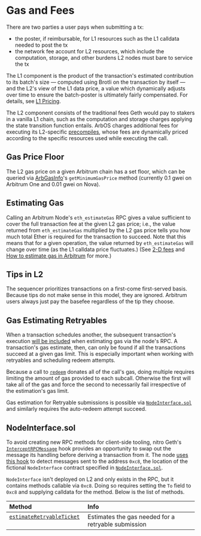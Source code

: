 # Gas and Fees

There are two parties a user pays when submitting a tx:

- the poster, if reimbursable, for L1 resources such as the L1 calldata needed to post the tx
- the network fee account for L2 resources, which include the computation, storage, and other burdens L2 nodes must bare to service the tx

The L1 component is the product of the transaction's estimated contribution to its batch's size — computed using Brotli on the transaction by itself — and the L2's view of the L1 data price, a value which dynamically adjusts over time to ensure the batch-poster is ultimately fairly compensated. For details, see [L1 Pricing](/arbos/l1-pricing.mdx).

The L2 component consists of the traditional fees Geth would pay to stakers in a vanilla L1 chain, such as the computation and storage charges applying the state transition function entails. ArbOS charges additional fees for executing its L2-specific [precompiles](/for-devs/concepts/precompiles.mdx), whose fees are dynamically priced according to the specific resources used while executing the call.

## Gas Price Floor

The L2 gas price on a given Arbitrum chain has a set floor, which can be queried via [ArbGasInfo](/for-devs/dev-tools-and-resources/precompiles.mdx#arbgasinfo)'s `getMinimumGasPrice` method (currently 0.1 gwei on Arbitrum One and 0.01 gwei on Nova).

## Estimating Gas

Calling an Arbitrum Node's `eth_estimateGas` RPC gives a value sufficient to cover the full transaction fee at the given L2 gas price; i.e., the value returned from `eth_estimateGas` multiplied by the L2 gas price tells you how much total Ether is required for the transaction to succeed. Note that this means that for a given operation, the value returned by `eth_estimateGas` will change over time (as the L1 calldata price fluctuates.) (See [2-D fees](https://medium.com/offchainlabs/understanding-arbitrum-2-dimensional-fees-fd1d582596c9) and [How to estimate gas in Arbitrum](/devs-how-tos/how-to-estimate-gas.mdx) for more.)

## Tips in L2

The sequencer prioritizes transactions on a first-come first-served basis. Because tips do not make sense in this model, they are ignored. Arbitrum users always just pay the basefee regardless of the tip they choose.

## Gas Estimating Retryables

When a transaction schedules another, the subsequent transaction's execution [will be included][estimation_inclusion_link] when estimating gas via the node's RPC. A transaction's gas estimate, then, can only be found if all the transactions succeed at a given gas limit. This is especially important when working with retryables and scheduling redeem attempts.

Because a call to [`redeem`](/for-devs/dev-tools-and-resources/precompiles.mdx#arbretryabletx) donates all of the call's gas, doing multiple requires limiting the amount of gas provided to each subcall. Otherwise the first will take all of the gas and force the second to necessarily fail irrespective of the estimation's gas limit.

Gas estimation for Retryable submissions is possible via [`NodeInterface.sol`][node_interface_link] and similarly requires the auto-redeem attempt succeed.

[estimation_inclusion_link]: https://github.com/OffchainLabs/go-ethereum/blob/d52739e6d54f2ea06146fdc44947af3488b89082/internal/ethapi/api.go#L999
[node_interface_link]: https://github.com/OffchainLabs/nitro/blob/v2.0.14/contracts/src/node-interface/NodeInterface.sol

## NodeInterface.sol

To avoid creating new RPC methods for client-side tooling, nitro Geth's [`InterceptRPCMessage`][interceptrpcmessage_link] hook provides an opportunity to swap out the message its handling before deriving a transaction from it. The node [uses this hook][use_hook_link] to detect messages sent to the address `0xc8`, the location of the fictional `NodeInterface` contract specified in [`NodeInterface.sol`][node_interface_link].

`NodeInterface` isn't deployed on L2 and only exists in the RPC, but it contains methods callable via `0xc8`. Doing so requires setting the `To` field to `0xc8` and supplying calldata for the method. Below is the list of methods.

| Method                                                           | Info                                                |
| :--------------------------------------------------------------- | :-------------------------------------------------- |
| [`estimateRetryableTicket`][estimateretryableticket_link] &nbsp; | Estimates the gas needed for a retryable submission |

[interceptrpcmessage_link]: https://github.com/OffchainLabs/go-ethereum/blob/d52739e6d54f2ea06146fdc44947af3488b89082/internal/ethapi/api.go#L965
[use_hook_link]: https://github.com/OffchainLabs/nitro/blob/v2.0.14/nodeInterface/NodeInterface.go#L32
[estimateretryableticket_link]: https://github.com/OffchainLabs/nitro/blob/v2.0.14/contracts/src/node-interface/NodeInterface.sol#L25
